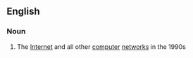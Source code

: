 ==English==

===Noun===
{{wikipedia}}
{{en-noun|sg=[[information]] [[superhighway]]|-}}

#{{context|dated|computing}} The [[Internet]] and all other [[computer]] [[network]]s in the 1990s